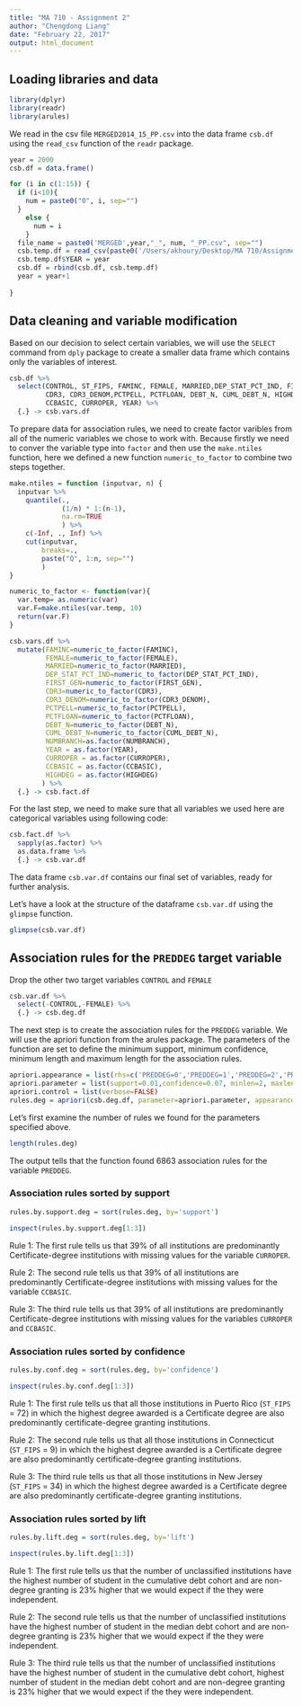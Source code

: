 ```yaml
---
title: "MA 710 - Assignment 2"
author: "Chengdong Liang"
date: "February 22, 2017"
output: html_document
---
```


## Loading libraries and data

```r
library(dplyr)
library(readr)
library(arules)
```

We read in the csv file `MERGED2014_15_PP.csv` into the data frame `csb.df` using the `read_csv` function of the `readr` package.

```r

year = 2000
csb.df = data.frame()

for (i in c(1:15)) {
  if (i<10){
    num = paste0("0", i, sep="")
  }
    else {
      num = i
    }
  file_name = paste0('MERGED',year,"_", num, "_PP.csv", sep="")
  csb.temp.df = read_csv(paste0('/Users/akhoury/Desktop/MA 710/Assignment-1/CollegeScorecard_Raw_Data/', file_name))
  csb.temp.df$YEAR = year
  csb.df = rbind(csb.df, csb.temp.df)
  year = year+1
  
}

```

## Data cleaning and variable modification

Based on our decision to select certain variables, we will use the `SELECT` command from `dply` package to create a smaller data frame which contains only the variables of interest.

```r
csb.df %>%
  select(CONTROL, ST_FIPS, FAMINC, FEMALE, MARRIED,DEP_STAT_PCT_IND, FIRST_GEN, PREDDEG, 
         CDR3, CDR3_DENOM,PCTPELL, PCTFLOAN, DEBT_N, CUML_DEBT_N, HIGHDEG, REGION, NUMBRANCH, 
         CCBASIC, CURROPER, YEAR) %>%
  {.} -> csb.vars.df
```

To prepare data for association rules, we need to create factor varibles from all of the numeric variables we chose to work with. Because firstly we need to conver the variable type into `factor` and then use the `make.ntiles` function, here we defined a new function `numeric_to_factor` to combine two steps together.

```r
make.ntiles = function (inputvar, n) {
  inputvar %>%
    quantile(.,
             (1/n) * 1:(n-1),
             na.rm=TRUE
             ) %>%
    c(-Inf, ., Inf) %>%
    cut(inputvar,
        breaks=.,
        paste("Q", 1:n, sep="")
        )
}

numeric_to_factor <- function(var){
  var.temp= as.numeric(var)
  var.F=make.ntiles(var.temp, 10)
  return(var.F)
}

csb.vars.df %>%
  mutate(FAMINC=numeric_to_factor(FAMINC),
         FEMALE=numeric_to_factor(FEMALE),
         MARRIED=numeric_to_factor(MARRIED),
         DEP_STAT_PCT_IND=numeric_to_factor(DEP_STAT_PCT_IND),
         FIRST_GEN=numeric_to_factor(FIRST_GEN),
         CDR3=numeric_to_factor(CDR3),
         CDR3_DENOM=numeric_to_factor(CDR3_DENOM),
         PCTPELL=numeric_to_factor(PCTPELL),
         PCTFLOAN=numeric_to_factor(PCTFLOAN),
         DEBT_N=numeric_to_factor(DEBT_N),
         CUML_DEBT_N=numeric_to_factor(CUML_DEBT_N),
         NUMBRANCH=as.factor(NUMBRANCH),
         YEAR = as.factor(YEAR),
         CURROPER = as.factor(CURROPER),
         CCBASIC = as.factor(CCBASIC),
         HIGHDEG = as.factor(HIGHDEG)
        ) %>%
  {.} -> csb.fact.df
```

For the last step, we need to make sure that all variables we used here are categorical variables using following code:

```r
csb.fact.df %>%
  sapply(as.factor) %>%
  as.data.frame %>%
  {.} -> csb.var.df
```

The data frame `csb.var.df` contains our final set of variables, ready for further analysis.

Let's have a look at the structure of the dataframe `csb.var.df` using the `glimpse` function.
```r
glimpse(csb.var.df)
```

## Association rules for the `PREDDEG` target variable

Drop the other two target variables `CONTROL` and `FEMALE`

```r
csb.var.df %>%
  select(-CONTROL,-FEMALE) %>%
  {.} -> csb.deg.df
```

The next step is to create the association rules for the `PREDDEG` variable. We will use the apriori function from the arules package. The parameters of the function are set to define the minimum support, minimum confidence, minimum length and maximum length for the association rules.

```r
apriori.appearance = list(rhs=c('PREDDEG=0','PREDDEG=1','PREDDEG=2','PREDDEG=3','PREDDEG=4' ),default='lhs')
apriori.parameter = list(support=0.01,confidence=0.07, minlen=2, maxlen=10)
apriori.control = list(verbose=FALSE)
rules.deg = apriori(csb.deg.df, parameter=apriori.parameter, appearance=apriori.appearance, control=apriori.control)
```

Let's first examine the number of rules we found for the parameters specified above.

```r
length(rules.deg)
```

The output tells that the function found 6863 association rules for the variable `PREDDEG`.

### Association rules sorted by support

```r
rules.by.support.deg = sort(rules.deg, by='support')
```

```r
inspect(rules.by.support.deg[1:3])
```

Rule 1: The first rule tells us that 39% of all institutions are predominantly Certificate-degree institutions with missing values for the variable `CURROPER`.

Rule 2: The second rule tells us that 39% of all institutions are predominantly Certificate-degree institutions with missing values for the variable `CCBASIC`.

Rule 3: The third rule tells us that 39% of all institutions are predominantly Certificate-degree institutions with missing values for the variables `CURROPER` and `CCBASIC`.

### Association rules sorted by confidence

```r
rules.by.conf.deg = sort(rules.deg, by='confidence')
``` 

```r
inspect(rules.by.conf.deg[1:3])
```

Rule 1: The first rule tells us that all those institutions in Puerto Rico (`ST_FIPS` = 72) in which the highest degree awarded is a Certificate degree are also predominantly certificate-degree granting institutions.

Rule 2: The second rule tells us that all those institutions in Connecticut (`ST_FIPS` = 9) in which the highest degree awarded is a Certificate degree are also predominantly certificate-degree granting institutions.

Rule 3: The third rule tells us that all those institutions in New Jersey (`ST_FIPS` = 34) in which the highest degree awarded is a Certificate degree are also predominantly certificate-degree granting institutions.

### Association rules sorted by lift

```r
rules.by.lift.deg = sort(rules.deg, by='lift')
```

```r
inspect(rules.by.lift.deg[1:3])
```

Rule 1: The first rule tells us that the number of unclassified institutions have the highest number of student in the cumulative debt cohort and are non-degree granting is 23% higher that we would expect if the they were independent.

Rule 2: The second rule tells us that the number of unclassified institutions have the highest number of student in the median debt cohort and are non-degree granting is 23% higher that we would expect if the they were independent.

Rule 3: The third rule tells us that the number of unclassified institutions have the highest number of student in the cumulative debt cohort, highest number of student in the median debt cohort and are non-degree granting is 23% higher that we would expect if the they were independent.

